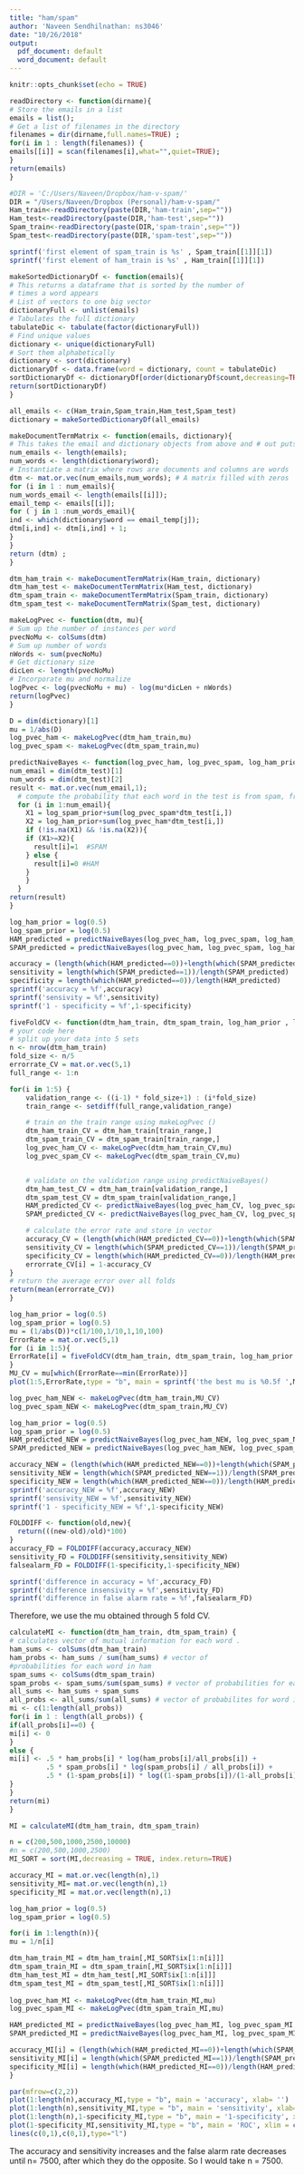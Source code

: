 ```yaml
---
title: "ham/spam"
author: 'Naveen Sendhilnathan: ns3046'
date: "10/26/2018"
output:
  pdf_document: default
  word_document: default
---
```


```r
knitr::opts_chunk$set(echo = TRUE)
```


```r
readDirectory <- function(dirname){
# Store the emails in a list
emails = list();
# Get a list of filenames in the directory
filenames = dir(dirname,full.names=TRUE) ;
for(i in 1 : length(filenames)) {
emails[[i]] = scan(filenames[i],what="",quiet=TRUE);
}
return(emails)
}
```


```r
#DIR = 'C:/Users/Naveen/Dropbox/ham-v-spam/'
DIR = "/Users/Naveen/Dropbox (Personal)/ham-v-spam/"
Ham_train<-readDirectory(paste(DIR,'ham-train',sep=""))
Ham_test<-readDirectory(paste(DIR,'ham-test',sep=""))
Spam_train<-readDirectory(paste(DIR,'spam-train',sep=""))
Spam_test<-readDirectory(paste(DIR,'spam-test',sep=""))
```


```r
sprintf('first element of spam_train is %s' , Spam_train[[1]][1])
sprintf('first element of ham_train is %s' , Ham_train[[1]][1])
```


```r
makeSortedDictionaryDf <- function(emails){
# This returns a dataframe that is sorted by the number of 
# times a word appears
# List of vectors to one big vector
dictionaryFull <- unlist(emails)
# Tabulates the full dictionary
tabulateDic <- tabulate(factor(dictionaryFull))
# Find unique values
dictionary <- unique(dictionaryFull)
# Sort them alphabetically
dictionary <- sort(dictionary)
dictionaryDf <- data.frame(word = dictionary, count = tabulateDic)
sortDictionaryDf <- dictionaryDf[order(dictionaryDf$count,decreasing=TRUE),];
return(sortDictionaryDf)
}
```


```r
all_emails <- c(Ham_train,Spam_train,Ham_test,Spam_test)
dictionary = makeSortedDictionaryDf(all_emails)
```


```r
makeDocumentTermMatrix <- function(emails, dictionary){
# This takes the email and dictionary objects from above and # out puts a document term matrix
num_emails <- length(emails);
num_words <- length(dictionary$word);
# Instantiate a matrix where rows are documents and columns are words
dtm <- mat.or.vec(num_emails,num_words); # A matrix filled with zeros
for (i in 1 : num_emails){
num_words_email <- length(emails[[i]]);
email_temp <- emails[[i]];
for ( j in 1 :num_words_email){
ind <- which(dictionary$word == email_temp[j]);
dtm[i,ind] <- dtm[i,ind] + 1;
}
}
return (dtm) ;
}
```


```r
dtm_ham_train <- makeDocumentTermMatrix(Ham_train, dictionary)
dtm_ham_test <- makeDocumentTermMatrix(Ham_test, dictionary)
dtm_spam_train <- makeDocumentTermMatrix(Spam_train, dictionary)
dtm_spam_test <- makeDocumentTermMatrix(Spam_test, dictionary)
```




```r
makeLogPvec <- function(dtm, mu){
# Sum up the number of instances per word
pvecNoMu <- colSums(dtm)
# Sum up number of words
nWords <- sum(pvecNoMu)
# Get dictionary size
dicLen <- length(pvecNoMu)
# Incorporate mu and normalize
logPvec <- log(pvecNoMu + mu) - log(mu*dicLen + nWords)
return(logPvec)
}
```


```r
D = dim(dictionary)[1]
mu = 1/abs(D)
log_pvec_ham <- makeLogPvec(dtm_ham_train,mu)
log_pvec_spam <- makeLogPvec(dtm_spam_train,mu)
```


```r
predictNaiveBayes <- function(log_pvec_ham, log_pvec_spam, log_ham_prior , log_spam_prior , dtm_test) {
num_email = dim(dtm_test)[1]
num_words = dim(dtm_test)[2]
result <- mat.or.vec(num_email,1);
  # compute the probability that each word in the test is from spam, from ham
  for (i in 1:num_email){
    X1 = log_spam_prior+sum(log_pvec_spam*dtm_test[i,])
    X2 = log_ham_prior+sum(log_pvec_ham*dtm_test[i,])
    if (!is.na(X1) && !is.na(X2)){
    if (X1>=X2){
      result[i]=1  #SPAM
    } else {
      result[i]=0 #HAM
    }
    }
  }
return(result)
}
```


```r
log_ham_prior = log(0.5)
log_spam_prior = log(0.5)
HAM_predicted = predictNaiveBayes(log_pvec_ham, log_pvec_spam, log_ham_prior , log_spam_prior , dtm_ham_test)
SPAM_predicted = predictNaiveBayes(log_pvec_ham, log_pvec_spam, log_ham_prior , log_spam_prior , dtm_spam_test)

accuracy = (length(which(HAM_predicted==0))+length(which(SPAM_predicted==1)))/(length(HAM_predicted)+length(SPAM_predicted))
sensitivity = length(which(SPAM_predicted==1))/length(SPAM_predicted)
specificity = length(which(HAM_predicted==0))/length(HAM_predicted)
sprintf('accuracy = %f',accuracy)
sprintf('sensivity = %f',sensitivity)
sprintf('1 - specificity = %f',1-specificity)
```


```r
fiveFoldCV <- function(dtm_ham_train, dtm_spam_train, log_ham_prior , log_spam_prior , mu) {
# your code here
# split up your data into 5 sets
n <- nrow(dtm_ham_train)
fold_size <- n/5
errorrate_CV = mat.or.vec(5,1)
full_range <- 1:n

for(i in 1:5) {
    validation_range <- ((i-1) * fold_size+1) : (i*fold_size)
    train_range <- setdiff(full_range,validation_range)

    # train on the train range using makeLogPvec ()
    dtm_ham_train_CV = dtm_ham_train[train_range,]
    dtm_spam_train_CV = dtm_spam_train[train_range,]
    log_pvec_ham_CV <- makeLogPvec(dtm_ham_train_CV,mu)
    log_pvec_spam_CV <- makeLogPvec(dtm_spam_train_CV,mu)


    # validate on the validation range using predictNaiveBayes()
    dtm_ham_test_CV = dtm_ham_train[validation_range,]
    dtm_spam_test_CV = dtm_spam_train[validation_range,]
    HAM_predicted_CV <- predictNaiveBayes(log_pvec_ham_CV, log_pvec_spam_CV, log_ham_prior , log_spam_prior , dtm_ham_test_CV)
    SPAM_predicted_CV <- predictNaiveBayes(log_pvec_ham_CV, log_pvec_spam_CV, log_ham_prior , log_spam_prior , dtm_spam_test_CV)

    # calculate the error rate and store in vector 
    accuracy_CV = (length(which(HAM_predicted_CV==0))+length(which(SPAM_predicted_CV==1)))/(length(HAM_predicted_CV)+length(SPAM_predicted_CV))
    sensitivity_CV = length(which(SPAM_predicted_CV==1))/length(SPAM_predicted_CV)
    specificity_CV = length(which(HAM_predicted_CV==0))/length(HAM_predicted_CV)
    errorrate_CV[i] = 1-accuracy_CV
}
# return the average error over all folds
return(mean(errorrate_CV))
}
```


```r
log_ham_prior = log(0.5)
log_spam_prior = log(0.5)
mu = (1/abs(D))*c(1/100,1/10,1,10,100)
ErrorRate = mat.or.vec(5,1)
for (i in 1:5){
ErrorRate[i] = fiveFoldCV(dtm_ham_train, dtm_spam_train, log_ham_prior , log_spam_prior , mu[i])
}
MU_CV = mu[which(ErrorRate==min(ErrorRate))]
plot(1:5,ErrorRate,type = "b", main = sprintf('the best mu is %0.5f ',MU_CV),xlab='')
```


```r
log_pvec_ham_NEW <- makeLogPvec(dtm_ham_train,MU_CV)
log_pvec_spam_NEW <- makeLogPvec(dtm_spam_train,MU_CV)

log_ham_prior = log(0.5)
log_spam_prior = log(0.5)
HAM_predicted_NEW = predictNaiveBayes(log_pvec_ham_NEW, log_pvec_spam_NEW, log_ham_prior , log_spam_prior , dtm_ham_test)
SPAM_predicted_NEW = predictNaiveBayes(log_pvec_ham_NEW, log_pvec_spam_NEW, log_ham_prior , log_spam_prior , dtm_spam_test)

accuracy_NEW = (length(which(HAM_predicted_NEW==0))+length(which(SPAM_predicted_NEW==1)))/(length(HAM_predicted_NEW)+length(SPAM_predicted_NEW))
sensitivity_NEW = length(which(SPAM_predicted_NEW==1))/length(SPAM_predicted_NEW)
specificity_NEW = length(which(HAM_predicted_NEW==0))/length(HAM_predicted_NEW)
sprintf('accuracy_NEW = %f',accuracy_NEW)
sprintf('sensivity_NEW = %f',sensitivity_NEW)
sprintf('1 - specificity_NEW = %f',1-specificity_NEW)
```


```r

FOLDDIFF <- function(old,new){
  return(((new-old)/old)*100)
}
accuracy_FD = FOLDDIFF(accuracy,accuracy_NEW)
sensitivity_FD = FOLDDIFF(sensitivity,sensitivity_NEW)
falsealarm_FD = FOLDDIFF(1-specificity,1-specificity_NEW)

sprintf('difference in accuracy = %f',accuracy_FD)
sprintf('difference insensivity = %f',sensitivity_FD)
sprintf('difference in false alarm rate = %f',falsealarm_FD)
```
Therefore, we use the mu obtained through 5 fold CV.



```r
calculateMI <- function(dtm_ham_train, dtm_spam_train) {
# calculates vector of mutual information for each word .
ham_sums <- colSums(dtm_ham_train)
ham_probs <- ham_sums / sum(ham_sums) # vector of
#probabilities for each word in ham
spam_sums <- colSums(dtm_spam_train)
spam_probs <- spam_sums/sum(spam_sums) # vector of probabilities for each word in spam
all_sums <- ham_sums + spam_sums
all_probs <- all_sums/sum(all_sums) # vector of probabilites for word in entire set
mi <- c(1:length(all_probs))
for(i in 1 : length(all_probs)) {
if(all_probs[i]==0) {
mi[i] <- 0 
}
else {
mi[i] <- .5 * ham_probs[i] * log(ham_probs[i]/all_probs[i]) +          .5 * (1-ham_probs[i]) * log((1-ham_probs[i])/(1-all_probs[i])) + 
         .5 * spam_probs[i] * log(spam_probs[i] / all_probs[i]) +
         .5 * (1-spam_probs[i]) * log((1-spam_probs[i])/(1-all_probs[i]))
}
}
return(mi)
}
```


```r
MI = calculateMI(dtm_ham_train, dtm_spam_train)
```


```r
n = c(200,500,1000,2500,10000)
#n = c(200,500,1000,2500)
MI_SORT = sort(MI,decreasing = TRUE, index.return=TRUE)

accuracy_MI = mat.or.vec(length(n),1)
sensitivity_MI= mat.or.vec(length(n),1)
specificity_MI = mat.or.vec(length(n),1)

log_ham_prior = log(0.5)
log_spam_prior = log(0.5)

for(i in 1:length(n)){
mu = 1/n[i]

dtm_ham_train_MI = dtm_ham_train[,MI_SORT$ix[1:n[i]]]
dtm_spam_train_MI = dtm_spam_train[,MI_SORT$ix[1:n[i]]]
dtm_ham_test_MI = dtm_ham_test[,MI_SORT$ix[1:n[i]]]
dtm_spam_test_MI = dtm_spam_test[,MI_SORT$ix[1:n[i]]]
    
log_pvec_ham_MI <- makeLogPvec(dtm_ham_train_MI,mu)
log_pvec_spam_MI <- makeLogPvec(dtm_spam_train_MI,mu)

HAM_predicted_MI = predictNaiveBayes(log_pvec_ham_MI, log_pvec_spam_MI, log_ham_prior , log_spam_prior , dtm_ham_test_MI)
SPAM_predicted_MI = predictNaiveBayes(log_pvec_ham_MI, log_pvec_spam_MI, log_ham_prior , log_spam_prior , dtm_spam_test_MI)

accuracy_MI[i] = (length(which(HAM_predicted_MI==0))+length(which(SPAM_predicted_MI==1)))/(length(HAM_predicted_MI)+length(SPAM_predicted_MI))
sensitivity_MI[i] = length(which(SPAM_predicted_MI==1))/length(SPAM_predicted_MI)
specificity_MI[i] = length(which(HAM_predicted_MI==0))/length(HAM_predicted_MI)
}

par(mfrow=c(2,2))
plot(1:length(n),accuracy_MI,type = "b", main = 'accuracy', xlab= '')
plot(1:length(n),sensitivity_MI,type = "b", main = 'sensitivity', xlab= '')
plot(1:length(n),1-specificity_MI,type = "b", main = '1-specificity', xlab= '')
plot(1-specificity_MI,sensitivity_MI,type = "b", main = 'ROC', xlim = c(0,1), ylim = c(0,1), xlab= '1-specificity', ylab='sensitivity')
lines(c(0,1),c(0,1),type="l")
```



The accuracy and sensitivity increases and the false alarm rate decreases until n= 7500, after which they do the opposite. So I would take n = 7500.


